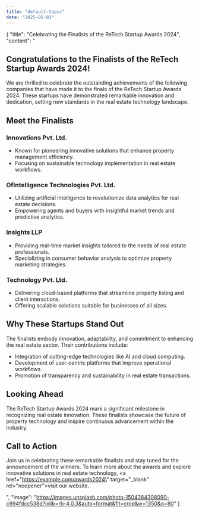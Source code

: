 ```yaml
---
title: "default-topic"
date: "2025-05-03"
---
```


{
  "title": "Celebrating the Finalists of the ReTech Startup Awards 2024",
  "content": "<h2>Congratulations to the Finalists of the ReTech Startup Awards 2024!</h2><p>We are thrilled to celebrate the outstanding achievements of the following companies that have made it to the finals of the ReTech Startup Awards 2024. These startups have demonstrated remarkable innovation and dedication, setting new standards in the real estate technology landscape.</p><h2>Meet the Finalists</h2><h3>Innovations Pvt. Ltd.</h3><ul><li>Known for pioneering innovative solutions that enhance property management efficiency.</li><li>Focusing on sustainable technology implementation in real estate workflows.</li></ul><h3>OfIntelligence Technologies Pvt. Ltd.</h3><ul><li>Utilizing artificial intelligence to revolutionize data analytics for real estate decisions.</li><li>Empowering agents and buyers with insightful market trends and predictive analytics.</li></ul><h3>Insights LLP</h3><ul><li>Providing real-time market insights tailored to the needs of real estate professionals.</li><li>Specializing in consumer behavior analysis to optimize property marketing strategies.</li></ul><h3>Technology Pvt. Ltd.</h3><ul><li>Delivering cloud-based platforms that streamline property listing and client interactions.</li><li>Offering scalable solutions suitable for businesses of all sizes.</li></ul><h2>Why These Startups Stand Out</h2><p>The finalists embody innovation, adaptability, and commitment to enhancing the real estate sector. Their contributions include:</p><ul><li>Integration of cutting-edge technologies like AI and cloud computing.</li><li>Development of user-centric platforms that improve operational workflows.</li><li>Promotion of transparency and sustainability in real estate transactions.</li></ul><h2>Looking Ahead</h2><p>The ReTech Startup Awards 2024 mark a significant milestone in recognizing real estate innovation. These finalists showcase the future of property technology and inspire continuous advancement within the industry.</p><h2>Call to Action</h2><p>Join us in celebrating these remarkable finalists and stay tuned for the announcement of the winners. To learn more about the awards and explore innovative solutions in real estate technology, <a href=\"https://example.com/awards2024\" target=\"_blank\" rel=\"noopener\">visit our website</a>.</p><!-- SEO Keywords: ReTech Startup Awards 2024, real estate technology innovation, property tech startups finalists, real estate startup awards -->",
  "image": "https://images.unsplash.com/photo-1504384308090-c894fdcc538d?ixlib=rb-4.0.3&auto=format&fit=crop&w=1350&q=80"
}